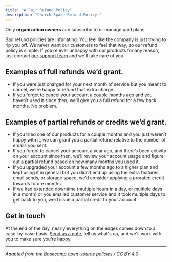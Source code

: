 ```yaml
---
title: "A Fair Refund Policy"
description: "Church Space Refund Policy."
---
```


<Note>Only **organization owners** can subscribe to or manage paid plans.</Note>

Bad refund policies are infuriating. You feel like the company is just trying to rip you off. We never want our customers to feel that way, so our refund policy is simple: If you’re ever unhappy with our products for any reason, just contact [our support team](mailto:support@churchspace.co) and we'll take care of you.

## Examples of full refunds we’d grant.

- If you were just charged for your next month of service but you meant to cancel, we’re happy to refund that extra charge.
- If you forgot to cancel your account a couple months ago and you haven’t used it since then, we’ll give you a full refund for a few back months. No problem.

## Examples of partial refunds or credits we’d grant.

- If you tried one of our products for a couple months and you just weren’t happy with it, we can grant you a partial refund relative to the number of emails you sent.
- If you forgot to cancel your account a year ago, and there’s been activity on your account since then, we’ll review your account usage and figure out a partial refund based on how many months you used it.
- If you upgraded your account a few months ago to a higher plan and kept using it in general but you didn’t end up using the extra features, email sends, or storage space, we’d consider applying a prorated credit towards future months.
- If we had extended downtime (multiple hours in a day, or multiple days in a month) or you emailed customer service and it took multiple days to get back to you, we’d issue a partial credit to your account.

## Get in touch

At the end of the day, nearly everything on the edges comes down to a case-by-case basis. [Send us a note](mailto:support@churchspace.co), tell us what's up, and we'll work with you to make sure you’re happy.

---

_Adapted from the [Basecamp open-source policies](https://github.com/basecamp/policies) / [CC BY 4.0](https://creativecommons.org/licenses/by/4.0/)_
